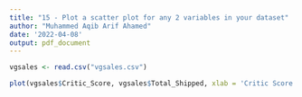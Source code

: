 ```yaml
---
title: "15 - Plot a scatter plot for any 2 variables in your dataset"
author: "Muhammed Aqib Arif Ahamed"
date: '2022-04-08'
output: pdf_document
---
```


```r
vgsales <- read.csv("vgsales.csv")
```

```r
plot(vgsales$Critic_Score, vgsales$Total_Shipped, xlab = 'Critic Score', ylab = 'Total Games Shipped')
```